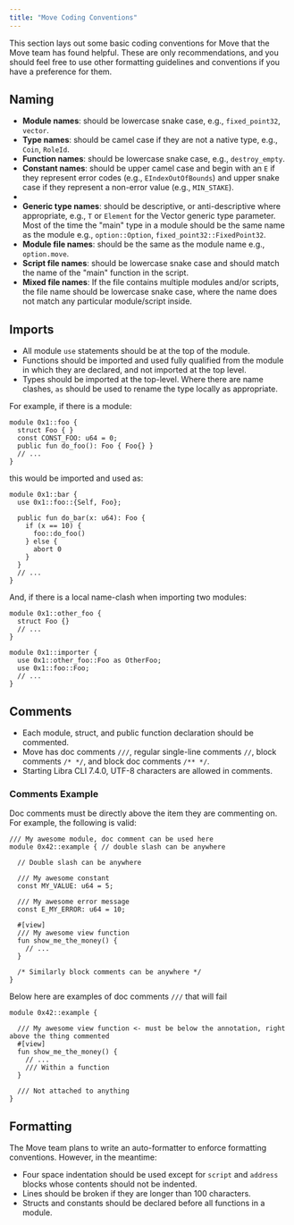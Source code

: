 ```yaml
---
title: "Move Coding Conventions"
---
```


This section lays out some basic coding conventions for Move that the Move team has found helpful. These are only recommendations, and you should feel free to use other formatting guidelines and conventions if you have a preference for them.

## Naming

- **Module names**: should be lowercase snake case, e.g., `fixed_point32`, `vector`.
- **Type names**: should be camel case if they are not a native type, e.g., `Coin`, `RoleId`.
- **Function names**: should be lowercase snake case, e.g., `destroy_empty`.
- **Constant names**: should be upper camel case and begin with an `E` if they represent error codes (e.g., `EIndexOutOfBounds`) and upper snake case if they represent a non-error value (e.g., `MIN_STAKE`).
-
- **Generic type names**: should be descriptive, or anti-descriptive where appropriate, e.g., `T` or `Element` for the Vector generic type parameter. Most of the time the "main" type in a module should be the same name as the module e.g., `option::Option`, `fixed_point32::FixedPoint32`.
- **Module file names**: should be the same as the module name e.g., `option.move`.
- **Script file names**: should be lowercase snake case and should match the name of the "main" function in the script.
- **Mixed file names**: If the file contains multiple modules and/or scripts, the file name should be lowercase snake case, where the name does not match any particular module/script inside.

## Imports

- All module `use` statements should be at the top of the module.
- Functions should be imported and used fully qualified from the module in which they are declared, and not imported at the top level.
- Types should be imported at the top-level. Where there are name clashes, `as` should be used to rename the type locally as appropriate.

For example, if there is a module:

```move
module 0x1::foo {
  struct Foo { }
  const CONST_FOO: u64 = 0;
  public fun do_foo(): Foo { Foo{} }
  // ...
}
```

this would be imported and used as:

```move
module 0x1::bar {
  use 0x1::foo::{Self, Foo};

  public fun do_bar(x: u64): Foo {
    if (x == 10) {
      foo::do_foo()
    } else {
      abort 0
    }
  }
  // ...
}
```

And, if there is a local name-clash when importing two modules:

```move
module 0x1::other_foo {
  struct Foo {}
  // ...
}

module 0x1::importer {
  use 0x1::other_foo::Foo as OtherFoo;
  use 0x1::foo::Foo;
  // ...
}
```

## Comments

- Each module, struct, and public function declaration should be commented.
- Move has doc comments `///`, regular single-line comments `//`, block comments `/* */`, and block doc comments `/** */`.
- Starting Libra CLI 7.4.0, UTF-8 characters are allowed in comments.

### Comments Example

Doc comments must be directly above the item they are commenting on. For example, the following is valid:

```move
/// My awesome module, doc comment can be used here
module 0x42::example { // double slash can be anywhere

  // Double slash can be anywhere

  /// My awesome constant
  const MY_VALUE: u64 = 5;

  /// My awesome error message
  const E_MY_ERROR: u64 = 10;

  #[view]
  /// My awesome view function
  fun show_me_the_money() {
    // ...
  }

  /* Similarly block comments can be anywhere */
}
```

Below here are examples of doc comments `///` that will fail

```move
module 0x42::example {

  /// My awesome view function <- must be below the annotation, right above the thing commented
  #[view]
  fun show_me_the_money() {
    // ...
    /// Within a function
  }

  /// Not attached to anything
}
```

## Formatting

The Move team plans to write an auto-formatter to enforce formatting conventions. However, in the meantime:

- Four space indentation should be used except for `script` and `address` blocks whose contents should not be indented.
- Lines should be broken if they are longer than 100 characters.
- Structs and constants should be declared before all functions in a module.
